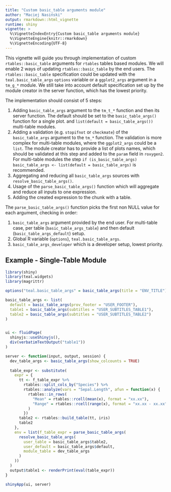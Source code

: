 ```yaml
---
title: "Custom basic_table arguments module"
author: "Maciej Nasiński"
output: rmarkdown::html_vignette
runtime: shiny
vignette: >
  %\VignetteIndexEntry{Custom basic_table arguments module}
  %\VignetteEngine{knitr::rmarkdown}
  %\VignetteEncoding{UTF-8}
---
```


This vignette will guide you through implementation of custom `rtables::basic_table` arguments for `rtables` tables 
based modules. We will enable 2 ways of updating `rtables::basic_table` by the end users.
The `rtables::basic_table` specification could be updated with the `teal.basic_table_args` `options` variable or a 
`ggplot2_args` argument in a `tm_g_*` module. We still take into account default specification set up by the module 
creator in the server function, which has the lowest priority.

The implementation should consist of 5 steps:

1. Adding `basic_table_args` argument to the `tm_t_*` function and then its server function.
The default should be set to
the `basic_table_args()` function for a single plot.
and  `list(default = basic_table_args())` multi-table modules.
2. Adding a validation (e.g. `stopifnot` or `checkmate`) of the `basic_table_args` argument to the `tm_*` function.
The validation is more complex for multi-table modules, where the `ggplot2_args` could be a `list`.
The module creator has to provide a list of plots names, which should be validated at this step and added to the `param` 
field in `roxygen2`. For multi-table modules the step 
`if (is_basic_table_args) basic_table_args <- list(default = basic_table_args)` is recommended.
3. Aggregating and reducing all `basic_table_args` sources with `resolve_basic_table_args()`.
4. Usage of the `parse_basic_table_args()` function which will aggregate and reduce all inputs
to one expression.
5. Adding the created expression to the chunk with a table.

The `parse_basic_table_args()` function picks the first non NULL value for each argument, checking in order:

1. `basic_table_args` argument provided by the end user.
For multi-table case, per table (`basic_table_args_table`) and then default (`basic_table_args_default`) setup.
2. Global R variable (`options`), `teal.basic_table_args`.
3. `basic_table_args_developer` which is a developer setup, lowest priority.

## Example - Single-Table Module

```r
library(shiny)
library(teal.widgets)
library(magrittr)

options("teal.basic_table_args" = basic_table_args(title = "ENV_TITLE"))

basic_table_args <- list(
  default = basic_table_args(prov_footer = "USER_FOOTER"),
  table1 = basic_table_args(subtitles = "USER_SUBTITLES_TABLE1"),
  table2 = basic_table_args(subtitles = "USER_SUBTITLES_TABLE2")
)


ui <- fluidPage(
  shinyjs::useShinyjs(),
  div(verbatimTextOutput("table1"))
)

server <- function(input, output, session) {
  dev_table_args <- basic_table_args(show_colcounts = TRUE)
  
  table_expr <- substitute(
    expr = {
      tt <- f_table_expr %>%
        rtables::split_cols_by("Species") %>%
        rtables::analyze(vars = "Sepal.Length", afun = function(x) {
          rtables::in_rows(
            "Mean" = rtables::rcell(mean(x), format = "xx.xx"),
            "Range" = rtables::rcell(range(x), format = "xx.xx - xx.xx")
          )
        })
      table2 <- rtables::build_table(tt, iris)
      table2
    },
    env = list(f_table_expr = parse_basic_table_args(
      resolve_basic_table_args(
        user_table = basic_table_args$table2,
        user_default = basic_table_args$default,
        module_table = dev_table_args
      )
    ))
  )
  output$table1 <- renderPrint(eval(table_expr))
}
```

```r
shinyApp(ui, server)
```

